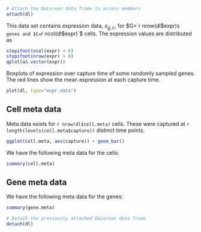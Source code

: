 ```r
# Attach the DeLorean data frame to access members
attach(dl)
```


This data set contains expression data, $x_{g,c}$, for
$G=`r nrow(dl$expr)`$ genes and $C=`r ncol(dl$expr)`$ cells.
The expression values are distributed as
```r
stopifnot(ncol(expr) > 0)
stopifnot(nrow(expr) > 0)
qplot(as.vector(expr))

```


Boxplots of expression over capture time of some randomly sampled genes. The
red lines show the mean expression at each capture time.
```r
plot(dl, type="expr.data")

```


## Cell meta data

Meta data exists for `r nrow(dl$cell.meta)` cells. These were captured at
`r length(levels(cell.meta$capture))` distinct time points.

```r
ggplot(cell.meta, aes(capture)) + geom_bar()

```

We have the following meta data for the cells:
```r
summary(cell.meta)

```


## Gene meta data

We have the following meta data for the genes:
```r
summary(gene.meta)

```


```r
# Detach the previously attached DeLorean data frame
detach(dl)
```
